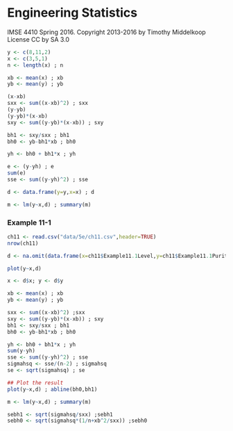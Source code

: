 # Engineering Statistics
IMSE 4410 Spring 2016. Copyright 2013-2016 by Timothy Middelkoop License CC by SA 3.0

```r
y <- c(8,11,2)
x <- c(3,5,1)
n <- length(x) ; n

xb <- mean(x) ; xb
yb <- mean(y) ; yb

(x-xb)
sxx <- sum((x-xb)^2) ; sxx
(y-yb)
(y-yb)*(x-xb)
sxy <- sum((y-yb)*(x-xb)) ; sxy

bh1 <- sxy/sxx ; bh1
bh0 <- yb-bh1*xb ; bh0

yh <- bh0 + bh1*x ; yh

e <- (y-yh) ; e
sum(e)
sse <- sum((y-yh)^2) ; sse

d <- data.frame(y=y,x=x) ; d

m <- lm(y~x,d) ; summary(m)

```

### Example 11-1
```r
ch11 <- read.csv("data/5e/ch11.csv",header=TRUE)
nrow(ch11)

d <- na.omit(data.frame(x=ch11$Example11.1Level,y=ch11$Example11.1Purity)) ; n <- nrow(d) ; n # [1] 20

plot(y~x,d)

x <- d$x; y <- d$y 

xb <- mean(x) ; xb
yb <- mean(y) ; yb

sxx <- sum((x-xb)^2) ;sxx
sxy <- sum((y-yb)*(x-xb)) ; sxy
bh1 <- sxy/sxx ; bh1
bh0 <- yb-bh1*xb ; bh0

yh <- bh0 + bh1*x ; yh
sum(y-yh)
sse <- sum((y-yh)^2) ; sse
sigmahsq <- sse/(n-2) ; sigmahsq
se <- sqrt(sigmahsq) ; se

## Plot the result
plot(y~x,d) ; abline(bh0,bh1)

m <- lm(y~x,d) ; summary(m)

sebh1 <- sqrt(sigmahsq/sxx) ;sebh1 
sebh0 <- sqrt(sigmahsq*(1/n+xb^2/sxx)) ;sebh0

```
